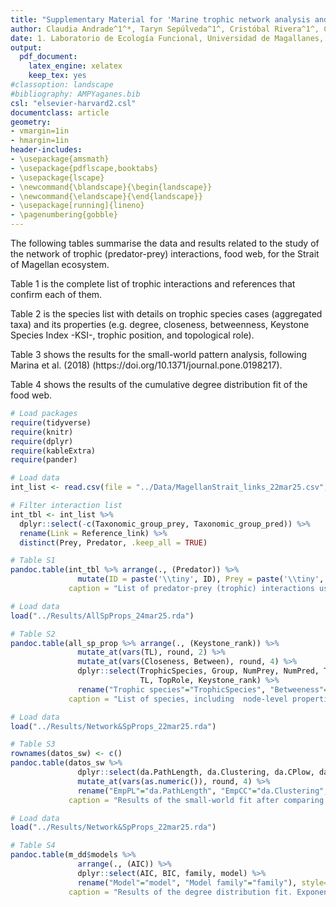 ```yaml
---
title: "Supplementary Material for 'Marine trophic network analysis and its potential resilience in the Strait of Magellan'"
author: Claudia Andrade^1^*, Taryn Sepúlveda^1^, Cristóbal Rivera^1^, Cristian Aldea^2^ & Tomás I. Marina^3^
date: 1. Laboratorio de Ecología Funcional, Universidad de Magallanes, Punta Arenas, Chile. \newline 2. Centro de Investigación GAIA Antártica and Departamento de Ciencias y Recursos Naturales, Universidad de Magallanes, Punta Arenas, Chile. \newline 3. Centro Austral de Investigaciones Científicas (CADIC-CONICET), Ushuaia, Argentina. \newline *Corresponding author (claudia.andrade@umag.cl)
output:
  pdf_document:
    latex_engine: xelatex
    keep_tex: yes
#classoption: landscape
#bibliography: AMPYaganes.bib
csl: "elsevier-harvard2.csl"
documentclass: article
geometry:
- vmargin=1in
- hmargin=1in
header-includes:
- \usepackage{amsmath}
- \usepackage{pdflscape,booktabs}
- \usepackage{lscape}
- \newcommand{\blandscape}{\begin{landscape}}
- \newcommand{\elandscape}{\end{landscape}}
- \usepackage[running]{lineno}
- \pagenumbering{gobble}
---
```


<!-- author: "Claudia Andrade^1^, Taryn Sepúlveda^1^, Cristóbal Rivera^1^, Cristian Aldea^2^ & Tomás I. Marina^3^" -->
<!-- date: 1. Laboratorio de Ecologia Funcional, Universidad de Magallanes, Punta Arenas, Chile. \newline 2. Centro de Investigacion GAIA Antartica and Departamento de Ciencias y Recursos Naturales, Universidad de Magallanes, Punta Arenas, Chile. -->

The following tables summarise the data and results related to the study of the network of trophic (predator-prey) interactions, food web, for the Strait of Magellan ecosystem.

Table 1 is the complete list of trophic interactions and references that confirm each of them.

Table 2 is the species list with details on trophic species cases (aggregated taxa) and its properties (e.g. degree, closeness, betweenness, Keystone Species Index -KSI-, trophic position, and topological role).

Table 3 shows the results for the small-world pattern analysis, following Marina et al. (2018) (https://doi.org/10.1371/journal.pone.0198217).

Table 4 shows the results of the cumulative degree distribution fit of the food web.

\newpage
\blandscape

```r

# Load packages
require(tidyverse)
require(knitr)
require(dplyr)
require(kableExtra)
require(pander)

# Load data
int_list <- read.csv(file = "../Data/MagellanStrait_links_22mar25.csv", header = TRUE)

# Filter interaction list
int_tbl <- int_list %>% 
  dplyr::select(-c(Taxonomic_group_prey, Taxonomic_group_pred)) %>% 
  rename(Link = Reference_link) %>% 
  distinct(Prey, Predator, .keep_all = TRUE)

# Table S1
pandoc.table(int_tbl %>% arrange(., (Predator)) %>% 
               mutate(ID = paste('\\tiny', ID), Prey = paste('\\tiny', Prey), Predator = paste('\\tiny', Predator), Reference = paste('\\tiny', Reference), Link = paste('\\tiny', Link)), style="multiline", split.tables = Inf, justify = c("left","left","left","left","right"),
             caption = "List of predator-prey (trophic) interactions used to build the food web of the Strait of Magellan. References and link to them (Link) are provided for each interaction.")

```

\newpage

```r

# Load data
load("../Results/AllSpProps_24mar25.rda")

# Table S2
pandoc.table(all_sp_prop %>% arrange(., (Keystone_rank)) %>% 
               mutate_at(vars(TL), round, 2) %>% 
               mutate_at(vars(Closeness, Between), round, 4) %>% 
               dplyr::select(TrophicSpecies, Group, NumPrey, NumPred, TotalDegree, Closeness, Between,
                             TL, TopRole, Keystone_rank) %>% 
               rename("Trophic species"="TrophicSpecies", "Betweeness"="Between", "TP"="TL", "KSI rank"="Keystone_rank"), style="multiline", split.tables = Inf, justify = c("left", "left","center","center","center","center","center","center","center","center"),
             caption = "List of species, including  node-level properties, for the food web of the Strait of Magellan. NumPrey: Number of prey; NumPred: Number of predators; TP: trophic position; TopRole: Topological role, where 'hubcon' = network connector, 'modcon' = module connector, 'modhub' = module hub, and 'modspe' = module specialist; KSI rank: Keystone Species Index ranking.")

```

\elandscape

\newpage

```r

# Load data
load("../Results/Network&SpProps_22mar25.rda")

# Table S3
rownames(datos_sw) <- c()
pandoc.table(datos_sw %>%
               dplyr::select(da.PathLength, da.Clustering, da.CPlow, da.CPhigh, da.CClow, da.CChigh, da.isSW) %>% 
               mutate_at(vars(as.numeric()), round, 4) %>% 
               rename("EmpPL"="da.PathLength", "EmpCC"="da.Clustering", "RndPLLow"="da.CPlow", "RndPLUp"="da.CPhigh", "RndCCLow"="da.CClow", "RndCCUp"="da.CChigh", "SW"="da.isSW"), style="multiline", split.tables = Inf, justify = c("left","left","left","left","left","left","center"),
             caption = "Results of the small-world fit after comparing empirical and random Path Length and Clustering Coefficient properties. 1000 random networks were built for comparison with the empirical case. EmpPL: Empirical Path Length; EmpCC: Empirical Clustering Coefficient; RndPLLow: Path Length confidence interval lower limit for random networks; RndPLUp: Path Length confidence interval upper limit for random networks; RndCCLow: Clustering Coefficient confidence interval lower limit for random networks; RndCCUp: Clustering Coefficient confidence interval upper limit for random networks. Note that the empirical path length (EmpPL) is shorter than the confidence interval for its random counterpart (RndPLLow-RndPLUp) and the empirical clustering coefficient (EmpCC) is greater than the confidence interval for its random counterpart (RndCCLow-RndCCUp).")

```

\newpage

```r

# Load data
load("../Results/Network&SpProps_22mar25.rda")

# Table S4
pandoc.table(m_dd$models %>%
               arrange(., (AIC)) %>%
               dplyr::select(AIC, BIC, family, model) %>%
               rename("Model"="model", "Model family"="family"), style="multiline", split.tables = Inf, justify = c("left","left","left","left"),
             caption = "Results of the degree distribution fit. Exponential and power law model families were tested, and AIC (Akaike Information Criterion) and BIC (Bayesian Information Criterion) were used to select the best fit (i.e., lower AIC and BIC). The exponential model is the best fit.")

```
